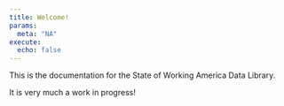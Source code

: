 ```yaml
---
title: Welcome!
params:
  meta: "NA"
execute:
  echo: false
---
```


This is the documentation for the State of Working America Data Library.

It is very much a work in progress!

